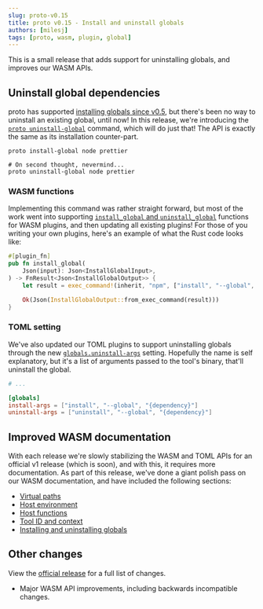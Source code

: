 ```yaml
---
slug: proto-v0.15
title: proto v0.15 - Install and uninstall globals
authors: [milesj]
tags: [proto, wasm, plugin, global]
---
```


This is a small release that adds support for uninstalling globals, and improves our WASM APIs.

<!--truncate-->

## Uninstall global dependencies

proto has supported [installing globals since v0.5](./proto-v0.5), but there's been no way to
uninstall an existing global, until now! In this release, we're introducing the
[`proto uninstall-global`](/docs/proto/commands/uninstall-global) command, which will do just that!
The API is exactly the same as its installation counter-part.

```shell
proto install-global node prettier

# On second thought, nevermind...
proto uninstall-global node prettier
```

### WASM functions

Implementing this command was rather straight forward, but most of the work went into supporting
[`install_global` and `uninstall_global`](/docs/proto/wasm-plugin#installing-and-uninstalling-globals)
functions for WASM plugins, and then updating all existing plugins! For those of you writing your
own plugins, here's an example of what the Rust code looks like:

```rust
#[plugin_fn]
pub fn install_global(
    Json(input): Json<InstallGlobalInput>,
) -> FnResult<Json<InstallGlobalOutput>> {
    let result = exec_command!(inherit, "npm", ["install", "--global", &input.dependency]);

    Ok(Json(InstallGlobalOutput::from_exec_command(result)))
}
```

### TOML setting

We've also updated our TOML plugins to support uninstalling globals through the new
[`globals.uninstall-args`](/docs/proto/toml-plugin#global-packages) setting. Hopefully the name is
self explanatory, but it's a list of arguments passed to the tool's binary, that'll uninstall the
global.

```toml
# ...

[globals]
install-args = ["install", "--global", "{dependency}"]
uninstall-args = ["uninstall", "--global", "{dependency}"]
```

## Improved WASM documentation

With each release we're slowly stabilizing the WASM and TOML APIs for an official v1 release (which
is soon), and with this, it requires more documentation. As part of this release, we've done a giant
polish pass on our WASM documentation, and have included the following sections:

- [Virtual paths](/docs/proto/wasm-plugin#virtual-paths)
- [Host environment](/docs/proto/wasm-plugin#host-environment)
- [Host functions](/docs/proto/wasm-plugin#host-functions)
- [Tool ID and context](/docs/proto/wasm-plugin#tool-id-and-context)
- [Installing and uninstalling globals](/docs/proto/wasm-plugin#installing-and-uninstalling-globals)

## Other changes

View the [official release](https://github.com/moonrepo/proto/releases/tag/v0.15.0) for a full list
of changes.

- Major WASM API improvements, including backwards incompatible changes.
